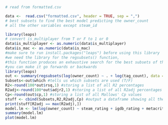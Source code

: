 
```r
# read from formatted.csv

data <-  read.csv("formatted.csv", header = TRUE, sep = ",")
# best subsets to find the best model predicting the owner_count
# all the other variables except steam_id

library(leaps)
# convert is_multiplayer from T or F to 1 or 0
data$is_multiplayer <- as.numeric(data$is_multiplayer)
data$is_mac <- as.numeric(data$is_mac)
#make sure to run install.packages("leaps") before using this library
#we need the library for the regsubsets() function,
#this function produces an exhaustive search for the best subsets of the full model,
#you can make it go forwards or backwards
library(leaps)
out <- summary(regsubsets(log(owner_count) ~ . + log(tag_count), data = data[,c(3,4,5,6,7,8,9,10,11,12,13)], nbest = 2, really.big = F))
Subsets<-out$which #tells us which subsets are used (T/F)
R2<-round(100*out$rsq,1) #storing a list of all R2 percentages
R2adj<-round(100*out$adjr2,1) #storing a list of all R2adj percentages
Cp<-round(out$cp,1) #storing a list of all Mallows' Cp values
stuff <- cbind(Subsets,R2,R2adj,Cp) #output a dataframe showing all the info we just collected
print(stuff[R2adj == max(R2adj),])
model.lm <- lm(log(owner_count) ~ steam_rating + igdb_rating + metacritic_score + achievements + language_count + tag_count + is_multiplayer + log(tag_count), data = data)
summary(model.lm)
plot(model.lm)
```